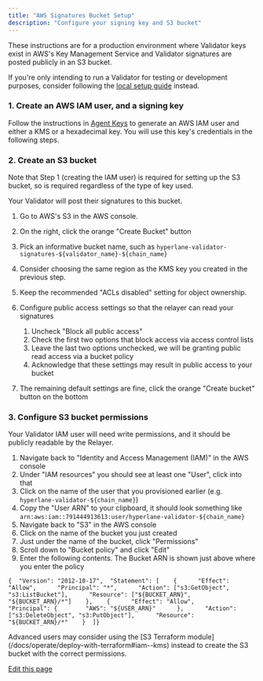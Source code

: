 ```yaml
---
title: "AWS Signatures Bucket Setup"
description: "Configure your signing key and S3 bucket"
---
```


<Info>
  These instructions are for a production environment where Validator keys exist in AWS's Key Management Service and Validator signatures are posted publicly in an S3 bucket.

  If you're only intending to run a Validator for testing or development purposes, consider following the [local setup guide](/docs/guides/deploy-hyperlane-local-agents) instead.
</Info>

### 1. Create an AWS IAM user, and a signing key[​](#1-create-an-aws-iam-user-and-a-signing-key "Direct link to 1. Create an AWS IAM user, and a signing key")

Follow the instructions in [Agent Keys](/docs/operate/set-up-agent-keys) to generate an AWS IAM user and either a KMS or a hexadecimal key. You will use this key's credentials in the following steps.

### 2. Create an S3 bucket[​](#2-create-an-s3-bucket "Direct link to 2. Create an S3 bucket")

<Info>
  Note that Step 1 (creating the IAM user) is required for setting up the S3 bucket, so is required regardless of the type of key used.
</Info>

Your Validator will post their signatures to this bucket.

1. Go to AWS's S3 in the AWS console.

2. On the right, click the orange "Create Bucket" button

3. Pick an informative bucket name, such as `hyperlane-validator-signatures-${validator_name}-${chain_name}`

4. Consider choosing the same region as the KMS key you created in the previous step.

5. Keep the recommended "ACLs disabled" setting for object ownership.

6. Configure public access settings so that the relayer can read your signatures

   1. Uncheck "Block all public access"
   2. Check the first two options that block access via access control lists
   3. Leave the last two options unchecked, we will be granting public read access via a bucket policy
   4. Acknowledge that these settings may result in public access to your bucket

7. The remaining default settings are fine, click the orange "Create bucket" button on the bottom

### 3. Configure S3 bucket permissions[​](#3-configure-s3-bucket-permissions "Direct link to 3. Configure S3 bucket permissions")

Your Validator IAM user will need write permissions, and it should be publicly readable by the Relayer.

1. Navigate back to "Identity and Access Management (IAM)" in the AWS console
2. Under "IAM resources" you should see at least one "User", click into that
3. Click on the name of the user that you provisioned earlier (e.g. `hyperlane-validator-${chain_name}`)
4. Copy the "User ARN" to your clipboard, it should look something like `arn:aws:iam::791444913613:user/hyperlane-validator-${chain_name}`
5. Navigate back to "S3" in the AWS console
6. Click on the name of the bucket you just created
7. Just under the name of the bucket, click "Permissions"
8. Scroll down to "Bucket policy" and click "Edit"
9. Enter the following contents. The Bucket ARN is shown just above where you enter the policy

```
{  "Version": "2012-10-17",  "Statement": [    {      "Effect": "Allow",      "Principal": "*",      "Action": ["s3:GetObject", "s3:ListBucket"],      "Resource": ["${BUCKET_ARN}", "${BUCKET_ARN}/*"]    },    {      "Effect": "Allow",      "Principal": {        "AWS": "${USER_ARN}"      },      "Action": ["s3:DeleteObject", "s3:PutObject"],      "Resource": "${BUCKET_ARN}/*"    }  ]}
```

<Check>
  Advanced users may consider using the [S3 Terraform module](/docs/operate/deploy-with-terraform#iam--kms) instead to create the S3 bucket with the correct permissions.
</Check>

[Edit this page](https://github.com/hyperlane-xyz/v3-docs/tree/main/docs/operate/validators/validator-signatures-aws.mdx)
